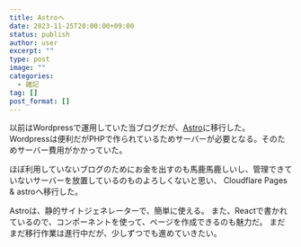 ```yaml
---
title: Astroへ
date: 2023-11-25T20:00:00+09:00
status: publish
author: user
excerpt: ""
type: post
image: ""
categories:
  - 雑記
tag: []
post_format: []
---
```


以前はWordpressで運用していた当ブログだが、[Astro](https://astro.build/)に移行した。  
Wordpressは便利だがPHPで作られているためサーバーが必要となる。そのためサーバー費用がかかっていた。  

ほぼ利用していないブログのためにお金を出すのも馬鹿馬鹿しいし、管理できていないサーバーを放置しているのものよろしくないと思い、
Cloudflare Pages & astroへ移行した。  

Astroは、静的サイトジェネレーターで、簡単に使える。
また、Reactで書かれているので、コンポーネントを使って、ページを作成できるのも魅力だ。
まだまだ移行作業は進行中だが、少しずつでも進めていきたい。
